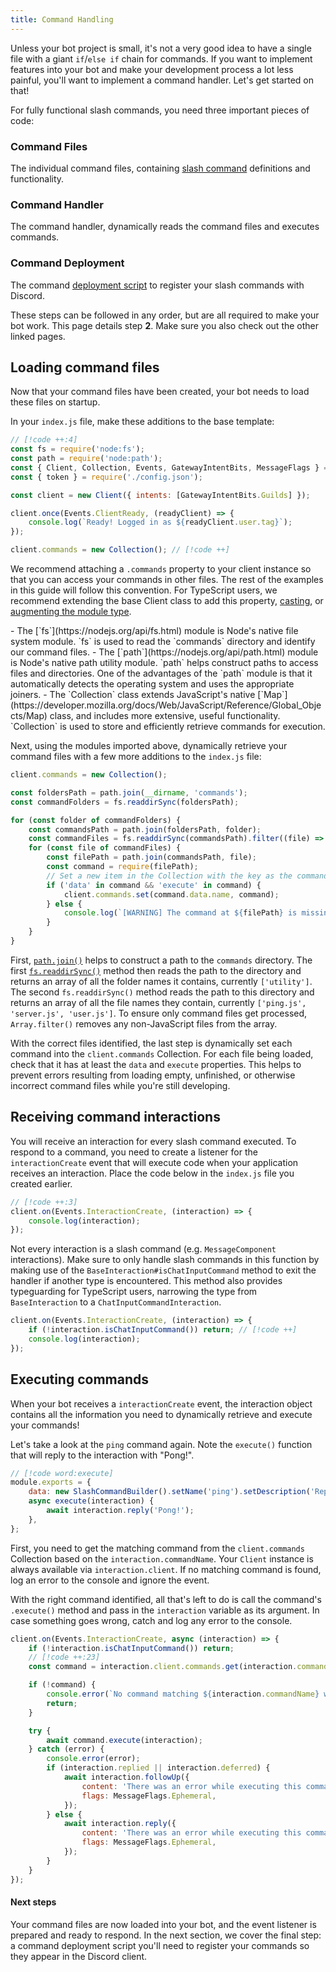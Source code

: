 ```yaml
---
title: Command Handling
---
```



Unless your bot project is small, it's not a very good idea to have a single file with a giant `if`/`else if` chain for commands. If you want to implement features into your bot and make your development process a lot less painful, you'll want to implement a command handler. Let's get started on that!

For fully functional slash commands, you need three important pieces of code:

<Steps>
<Step>

### Command Files

The individual command files, containing [slash command](./creating-commands) definitions and functionality.

</Step>
<Step>

### Command Handler

The command handler, dynamically reads the command files and executes commands.

</Step>
<Step>

### Command Deployment

The command [deployment script](./deploying-commands) to register your slash commands with Discord.

</Step>
</Steps>

These steps can be followed in any order, but are all required to make your bot work. This page details step **2**. Make sure you also check out the other linked pages.

## Loading command files

Now that your command files have been created, your bot needs to load these files on startup.

In your `index.js` file, make these additions to the base template:

```js title="index.js" lineNumbers
// [!code ++:4]
const fs = require('node:fs');
const path = require('node:path');
const { Client, Collection, Events, GatewayIntentBits, MessageFlags } = require('discord.js');
const { token } = require('./config.json');

const client = new Client({ intents: [GatewayIntentBits.Guilds] });

client.once(Events.ClientReady, (readyClient) => {
	console.log(`Ready! Logged in as ${readyClient.user.tag}`);
});

client.commands = new Collection(); // [!code ++]
```

We recommend attaching a `.commands` property to your client instance so that you can access your commands in other files. The rest of the examples in this guide will follow this convention. For TypeScript users, we recommend extending the base Client class to add this property, [casting](https://www.typescripttutorial.net/typescript-tutorial/type-casting/), or [augmenting the module type](https://www.typescriptlang.org/docs/handbook/declaration-merging.html#module-augmentation).

<Callout>
	- The [`fs`](https://nodejs.org/api/fs.html) module is Node's native file system module. `fs` is used to read the
	`commands` directory and identify our command files. - The [`path`](https://nodejs.org/api/path.html) module is Node's
	native path utility module. `path` helps construct paths to access files and directories. One of the advantages of the
	`path` module is that it automatically detects the operating system and uses the appropriate joiners. - The
	`Collection` class extends JavaScript's native
	[`Map`](https://developer.mozilla.org/docs/Web/JavaScript/Reference/Global_Objects/Map) class, and includes more
	extensive, useful functionality. `Collection` is used to store and efficiently retrieve commands for execution.
</Callout>

Next, using the modules imported above, dynamically retrieve your command files with a few more additions to the `index.js` file:

```js title="index.js" lineNumbers=12
client.commands = new Collection();

const foldersPath = path.join(__dirname, 'commands');
const commandFolders = fs.readdirSync(foldersPath);

for (const folder of commandFolders) {
	const commandsPath = path.join(foldersPath, folder);
	const commandFiles = fs.readdirSync(commandsPath).filter((file) => file.endsWith('.js'));
	for (const file of commandFiles) {
		const filePath = path.join(commandsPath, file);
		const command = require(filePath);
		// Set a new item in the Collection with the key as the command name and the value as the exported module
		if ('data' in command && 'execute' in command) {
			client.commands.set(command.data.name, command);
		} else {
			console.log(`[WARNING] The command at ${filePath} is missing a required "data" or "execute" property.`);
		}
	}
}
```

First, [`path.join()`](https://nodejs.org/api/path.html#pathjoinpaths) helps to construct a path to the `commands` directory. The first [`fs.readdirSync()`](https://nodejs.org/api/fs.html#fs_fs_readdirsync_path_options) method then reads the path to the directory and returns an array of all the folder names it contains, currently `['utility']`. The second `fs.readdirSync()` method reads the path to this directory and returns an array of all the file names they contain, currently `['ping.js', 'server.js', 'user.js']`. To ensure only command files get processed, `Array.filter()` removes any non-JavaScript files from the array.

With the correct files identified, the last step is dynamically set each command into the `client.commands` Collection. For each file being loaded, check that it has at least the `data` and `execute` properties. This helps to prevent errors resulting from loading empty, unfinished, or otherwise incorrect command files while you're still developing.

## Receiving command interactions

You will receive an interaction for every slash command executed. To respond to a command, you need to create a listener for the `interactionCreate` event that will execute code when your application receives an interaction. Place the code below in the `index.js` file you created earlier.

```js title="index.js" lineNumbers=32
// [!code ++:3]
client.on(Events.InteractionCreate, (interaction) => {
	console.log(interaction);
});
```

Not every interaction is a slash command (e.g. `MessageComponent` interactions). Make sure to only handle slash commands in this function by making use of the `BaseInteraction#isChatInputCommand` method to exit the handler if another type is encountered. This method also provides typeguarding for TypeScript users, narrowing the type from `BaseInteraction` to a `ChatInputCommandInteraction`.

```js title="index.js" lineNumbers=32
client.on(Events.InteractionCreate, (interaction) => {
	if (!interaction.isChatInputCommand()) return; // [!code ++]
	console.log(interaction);
});
```

## Executing commands

When your bot receives a `interactionCreate` event, the interaction object contains all the information you need to dynamically retrieve and execute your commands!

Let's take a look at the `ping` command again. Note the `execute()` function that will reply to the interaction with "Pong!".

```js title="commands/utility/ping.js"
// [!code word:execute]
module.exports = {
	data: new SlashCommandBuilder().setName('ping').setDescription('Replies with Pong!'),
	async execute(interaction) {
		await interaction.reply('Pong!');
	},
};
```

First, you need to get the matching command from the `client.commands` Collection based on the `interaction.commandName`. Your `Client` instance is always available via `interaction.client`. If no matching command is found, log an error to the console and ignore the event.

With the right command identified, all that's left to do is call the command's `.execute()` method and pass in the `interaction` variable as its argument. In case something goes wrong, catch and log any error to the console.

```js title="index.js" lineNumbers=32
client.on(Events.InteractionCreate, async (interaction) => {
	if (!interaction.isChatInputCommand()) return;
	// [!code ++:23]
	const command = interaction.client.commands.get(interaction.commandName);

	if (!command) {
		console.error(`No command matching ${interaction.commandName} was found.`);
		return;
	}

	try {
		await command.execute(interaction);
	} catch (error) {
		console.error(error);
		if (interaction.replied || interaction.deferred) {
			await interaction.followUp({
				content: 'There was an error while executing this command!',
				flags: MessageFlags.Ephemeral,
			});
		} else {
			await interaction.reply({
				content: 'There was an error while executing this command!',
				flags: MessageFlags.Ephemeral,
			});
		}
	}
});
```

#### Next steps

Your command files are now loaded into your bot, and the event listener is prepared and ready to respond. In the next section, we cover the final step: a command deployment script you'll need to register your commands so they appear in the Discord client.
